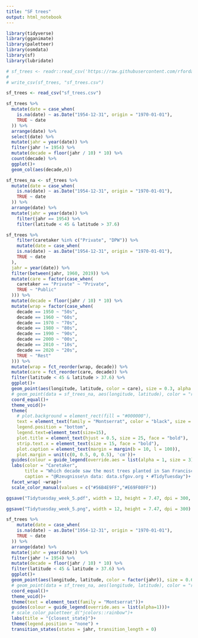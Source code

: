 ```yaml
---
title: "SF trees"
output: html_notebook
---
```


```r
library(tidyverse)
library(gganimate)
library(paletteer)
library(osmdata)
library(sf)
library(lubridate)
```

```r
# sf_trees <- readr::read_csv('https://raw.githubusercontent.com/rfordatascience/tidytuesday/master/data/2020/2020-01-28/sf_trees.csv')
# 
# write_csv(sf_trees, "sf_trees.csv")

sf_trees <- read_csv("sf_trees.csv")
```

```r
sf_trees %>% 
  mutate(date = case_when(
    is.na(date) ~ as.Date("1954-12-31", origin = "1970-01-01"),
    TRUE ~ date
  )) %>% 
  arrange(date) %>% 
  select(date) %>% 
  mutate(jahr = year(date)) %>% 
  filter(jahr != 1954) %>% 
  mutate(decade = floor(jahr / 10) * 10) %>% 
  count(decade) %>% 
  ggplot()+
  geom_col(aes(decade,n))
```

```r
sf_trees_na <- sf_trees %>% 
  mutate(date = case_when(
    is.na(date) ~ as.Date("1954-12-31", origin = "1970-01-01"),
    TRUE ~ date
  )) %>% 
  arrange(date) %>% 
  mutate(jahr = year(date)) %>% 
    filter(jahr == 1954) %>% 
    filter(latitude < 45 & latitude > 37.6) 
```

```r
sf_trees %>% 
    filter(caretaker %in% c("Private", "DPW")) %>% 
    mutate(date = case_when(
    is.na(date) ~ as.Date("1954-12-31", origin = "1970-01-01"),
    TRUE ~ date
  ),
  jahr = year(date)) %>% 
  filter(between(jahr, 1960, 2019)) %>% 
  mutate(care = factor(case_when(
    caretaker == "Private" ~ "Private",
    TRUE ~ "Public"
  ))) %>% 
  mutate(decade = floor(jahr / 10) * 10) %>% 
  mutate(wrap = factor(case_when(
    decade == 1950 ~ "50s",
    decade == 1960 ~ "60s",
    decade == 1970 ~ "70s",
    decade == 1980 ~ "80s", 
    decade == 1990 ~ "90s",
    decade == 2000 ~ "00s",
    decade == 2010 ~ "10s",
    decade == 2020 ~ "20s",
    TRUE ~ "Rest"
  ))) %>% 
  mutate(wrap = fct_reorder(wrap, decade)) %>% 
  mutate(care = fct_reorder(care, decade)) %>% 
  filter(latitude < 45 & latitude > 37.6) %>% 
  ggplot()+
  geom_point(aes(longitude, latitude, color = care), size = 0.3, alpha = 0.2)+
  # geom_point(data = sf_trees_na, aes(longitude, latitude), color = "red", size = 0.6, alpha = 0.1)+
  coord_equal()+
  theme_void()+
  theme(
    # plot.background = element_rect(fill = "#000000"),
    text = element_text(family = "Montserrat", color = "black", size = 16),
    legend.position = "bottom",
    legend.text=element_text(size=15),
    plot.title = element_text(hjust = 0.5, size = 25, face = "bold"),
    strip.text.x = element_text(size = 15, face = "bold"),
    plot.caption = element_text(margin = margin(b = 10, l = 100)),
    plot.margin = unit(c(0, 0.5, 0, 0.5), 'cm'))+
  guides(colour = guide_legend(override.aes = list(alpha = 1, size = 3)))+
  labs(color = "Caretaker", 
       title = "Which decade saw the most trees planted in San Francisco \n and who takes care of them?",
       caption = "@Rzeugnisse\n data: data.sfgov.org • #TidyTuesday")+
  facet_wrap( ~wrap)+
  scale_color_manual(values = c("#56B4E9FF","#E69F00FF"))

ggsave("Tidytuesday_week_5.pdf", width = 12, height = 7.47, dpi = 300, device = cairo_pdf)

ggsave("Tidytuesday_week_5.png", width = 12, height = 7.47, dpi = 300)
```

```r
sf_trees %>% 
    mutate(date = case_when(
    is.na(date) ~ as.Date("1954-12-31", origin = "1970-01-01"),
    TRUE ~ date
  )) %>% 
  arrange(date) %>% 
  mutate(jahr = year(date)) %>% 
  filter(jahr != 1954) %>% 
  mutate(decade = floor(jahr / 10) * 10) %>% 
  filter(latitude < 45 & latitude > 37.6) %>% 
  ggplot()+
  geom_point(aes(longitude, latitude, color = factor(jahr)), size = 0.6, alpha = 0.2)+
  # geom_point(data = sf_trees_na, aes(longitude, latitude), color = "red", size = 0.6, alpha = 0.1)+
  coord_equal()+
  theme_void()+
  theme(text = element_text(family = "Montserrat"))+
  guides(colour = guide_legend(override.aes = list(alpha=1)))+
  # scale_color_paletteer_d("jcolors::rainbow")+
  labs(title = "{closest_state}")+
  theme(legend.position = "none") +
  transition_states(states = jahr, transition_length = 0)
```
